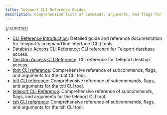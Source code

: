 ```yaml
---
title: Teleport CLI Reference Guides
description: Comprehensive lists of commands, arguments, and flags for Teleport CLI tools.
---
```


{/*TOPICS*/}

- [CLI Reference Introduction](cli/overview.mdx): Detailed guide and reference documentation for Teleport's command line interface (CLI) tools.
- [Database Access CLI Reference](cli/database-commands.mdx): CLI reference for Teleport database access.
- [Desktop Access CLI Reference](cli/desktop-access.mdx): CLI reference for Teleport desktop access.
- [tbot CLI reference](cli/tbot.mdx): Comprehensive reference of subcommands, flags, and arguments for the tbot CLI tool.
- [tctl CLI reference](cli/tctl.mdx): Comprehensive reference of subcommands, flags, and arguments for the tctl CLI tool.
- [teleport CLI Reference](cli/teleport.mdx): Comprehensive reference of subcommands, flags, and arguments for the teleport CLI tool.
- [tsh CLI reference](cli/tsh.mdx): Comprehensive reference of subcommands, flags, and arguments for the tsh CLI tool.
